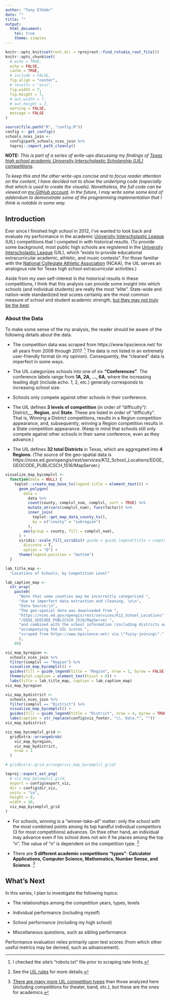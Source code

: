 ```yaml
---
author: "Tony ElHabr"
date: ""
title: ""
output:
  html_document:
    toc: true
    theme: simplex
---
```


```r
knitr::opts_knit$set(root.dir = rprojroot::find_rstudio_root_file())
knitr::opts_chunk$set(
  # echo = TRUE,
  echo = FALSE,
  cache = TRUE,
  # include = FALSE,
  fig.align = "center",
  # results = "asis",
  fig.width = 7,
  fig.height = 7,
  # out.width = 7,
  # out.height = 7,
  warning = FALSE,
  message = FALSE
)

```

<style>
.toggle {
  height: 1.85em;
  overflow-y: hidden;
}
.toggle.open {
  height: auto;
}
</style>

<script>
  $(".toggle").click(function() {
    $(this).toggleClass("open");
  });
</script>

```r
source(file.path("R", "config.R"))
config <- get_config()
schools_nces_join <-
  config$path_schools_nces_join %>%
  teproj::import_path_cleanly()
```


<!--<div class="toggle"><button>Show</button>-->

__NOTE:__
<i>
This is part of a series of write-ups discussing my findings of
[Texas high school academic University Interscholastic Scholarship (UIL) competitions](http://www.uiltexas.org/academics).

To keep this and the other write-ups concise and to focus reader attention on the content,
I have decided not to show the underlying code
(especially that which is used to create the visuals). Nonetheless, the full code
can be viewed on [my GitHub account](https://github.com/tonyelhabr). In the future, I may write some
some kind of addendum to demonstrate some of the programming implementation that I
think is notable in some way.
</i>
<!--</div>-->

## Introduction

Ever since I finished high school in 2012, I've wanted to look back and evaluate my
performance in the academic [University Interscholastic League](http://www.uiltexas.org/) (UIL)
competitions that I competed in with historical results.
(To provide some background, most public high schools are registered in 
the [University Interscholastic League](http://www.uiltexas.org/) (UIL), which 
"exists to provide educational extracurricular academic, athletic, and music contests".
For those familiar with the [National Collegiate Athletic Association](https://www.ncaa.com/) (NCAA),
the UIL serves an analogous role for Texas high school extracurricular activities.)

Aside from my own self-interest in the historical results in these competitions,
I think that this analysis can provide some insight into which schools (and individual students)
are really the most "elite". State-wide and nation-wide standardized test scores
certainly are the most common measure of school and student academic strength,
[but they may not truly be the best]().

### About the Data

To make some sense of the my analysis, the reader should be aware of the following details about the data.

+ The competition data was scraped from https://www.hpscience.net/ for all years from 2008 through 2017. [^robots]
The data is not listed in an extremely user-friendly format (in my opinion). Consequently, the "cleaned"
data is imperfect in some ways.

[^robots]:
I checked the site's "robots.txt" file prior to scraping rate limits.

+ The UIL categorizes schools into one of six __"Conferences"__. The conference labels
range from __1A, 2A, ..., 6A__, where the increasing leading digit (include.echo. 1, 2, etc.)
generally corresponds to increasing school size.

+ Schools only compete against other schools in their conference.

+ The UIL defines __3 levels of competition__ (in order of "difficulty"): District__, __Region__, and __State__.
These are listed in order of "difficulty". That is, 
Winning a District competitions, results in a Region competition appearance,
and, subsequently, winning a Region competition results in a State competition appearance.
(Keep in mind that schools still only compete against other schools in their same
conference, even as they advance.)

+ The UIL defines __32 total Districts__ in Texas, which are aggregated into __4 Regions__.
(The source of the geo-spatial data is
https://nces.ed.gov/opengis/rest/services/K12_School_Locations/EDGE_GEOCODE_PUBLICSCH_1516/MapServer.)


```r
visualize_map_bycomplvl <-
  function(data = NULL) {
    teplot::create_map_base_tx(legend.title = element_text()) +
      geom_polygon(
        data =
          data %>%
          count(county, complvl_num, complvl, sort = TRUE) %>%
          mutate_at(vars(complvl_num), funs(factor)) %>%
          inner_join(
            teplot::get_map_data_county_tx(),
            by = c("county" = "subregion")
          ),
        aes(group = county, fill = complvl_num),
      ) +
      viridis::scale_fill_viridis(# guide = guide_legend(title = complvls, nrow = 4, byrow = TRUE)
        discrete = T,
        option = "D") +
      theme(legend.position = "bottom")
  }

lab_title_map <-
  "Locations of Schools, by Competition Level"

lab_caption_map <-
  str_wrap(
    paste0(
      "Note that some counties may be incorrectly categorized ",
      "due to imperfect data extraction and cleaning. \n\n",
      "Data Source:\n",
      "The geo-spatial data was downloaded from ",
      "https://nces.ed.gov/opengis/rest/services/K12_School_Locations",
      "/EDGE_GEOCODE_PUBLICSCH_1516/MapServer ",
      "and combined with the school information (including districts and regions) ",
      "accompanying the UIL scores ",
      "scraped from https://www.hpscience.net/ via \"fuzzy-joining\"."
      ),
    60)

viz_map_byregion <-
  schools_nces_join %>%
  filter(complvl == "Region") %>%
  visualize_map_bycomplvl() +
  guides(fill = guide_legend(title = "Region", nrow = 1, byrow = FALSE)) +
  theme(plot.caption = element_text(hjust = 0)) +
  labs(title = lab_title_map, caption = lab_caption_map)
viz_map_byregion

viz_map_bydistrict <-
  schools_nces_join %>%
  filter(complvl == "District") %>%
  visualize_map_bycomplvl() +
  guides(fill = guide_legend(title = "District", nrow = 4, byrow = TRUE)) +
  labs(caption = str_replace(config$viz_footer, "\\. Data.*", ""))
viz_map_bydistrict

viz_map_bycomplvl_grid <-
  gridExtra::arrangeGrob(
    viz_map_byregion,
    viz_map_bydistrict,
    nrow = 1
  )

# gridExtra::grid.arrange(viz_map_bycomplvl_grid)

teproj::export_ext_png(
  # viz_map_bycomplvl_grid,
  export = config$export_viz,
  dir = config$dir_viz,
  units = "in",
  height = 8,
  width = 10,
  viz_map_bycomplvl_grid
)
```

+ For schools, winning is a "winner-take-all" matter: only the school with the most combined points
among its top handful individual competitors (3 for most competitions) advances.
On thee other hand, an individual
may advance even if his school does not win if he places among the top "n".
The value of "n" is dependent on the competition type. [^uil_rules]

+ There are __5 different academic competitions "types"__:
__Calculator Applications, Computer Science, Mathematics, Number Sense, and Science__. [^all_competitions]


[^uil_rules]:
See the [UIL rules]() for more details.

[^all_competitions]:
[There are many more UIL competition types](http://www.uiltexas.org/files/academics/academics-brief-overview.pdf)
than those analyzed here
(including competitions for theater, band, etc.), but these are the ones for academics.

## What's Next

In this series, I plan to investigate the following topics:

+ The relationships among the competition years, types, levels

+ Individual performance (including myself)

+ School performance (including my high school)

+ Miscellaneous questions, such as sibling performance

Performance evaluation relies primarily upon
test scores (from which other useful metrics may be derived, such as advancement).




